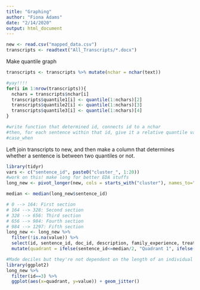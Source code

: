 ```yaml
---
title: "Graphing"
author: "Fiona Adams"
date: "2/14/2020"
output: html_document
---
```


```r
new <- read.csv("mapped_data.csv")
transcripts <- readtext("All_Transcripts/*.docx")
```

Make quantile graph
```r
transcripts <- transcripts %>% mutate(nchar = nchar(text))

#yay!!!!
for(i in 1:nrow(transcripts)){
  nchars = transcripts$nchar[i]
  transcripts$quantile1[i] <- quantile(1:nchars)[2]
  transcripts$quantile2[i] <- quantile(1:nchars)[3]
  transcripts$quantile3[i] <- quantile(1:nchars)[4]
}

#write function that determined id, connects id to a nchar
#then, for each sentence within that id, give it a relative quantile value
#case_when
```

Left join transcripts to new, and then make a column that determines whether a sentence is between two quantiles or not.

```r
library(tidyr)
vars <- c("sentence_id", paste0("cluster_", 1:20))
#work on this! make long for better EDA stuffs
long_new <- pivot_longer(new, cols = starts_with("cluster"), names_to="cluster")

median <- median(long_new$sentence_id)

# 0 --> 164: First section
# 164 --> 328: Second section
# 328 --> 656: Third section
# 656 --> 984: Fourth section
# 984 --> 1297: Fifth section
long_new <- long_new %>%
  filter(!is.na(value)) %>%
  select(id, sentence_id, doc_id, description, family_experience, treatment_prof, personal_experience, value) %>%
  mutate(quadrant = ifelse(sentence_id<=median/2, "Quadrant 1", ifelse(sentence_id <=median, "Quadrant 2", ifelse(sentence_id <= median*2, "Quadrant 3", ifelse(sentence_id <= median*3, "Quadrant 4", "Quadrant 5"))))) #case_when would be better here! create 4 new var: quad 1, quad 2, etc.
```

```r
#Made deciles but they're not dependent on the length of an individual interview
library(ggplot2)
long_new %>% 
  filter(id==3) %>%
  ggplot(aes(x=quadrant, y=value)) + geom_jitter()
```

